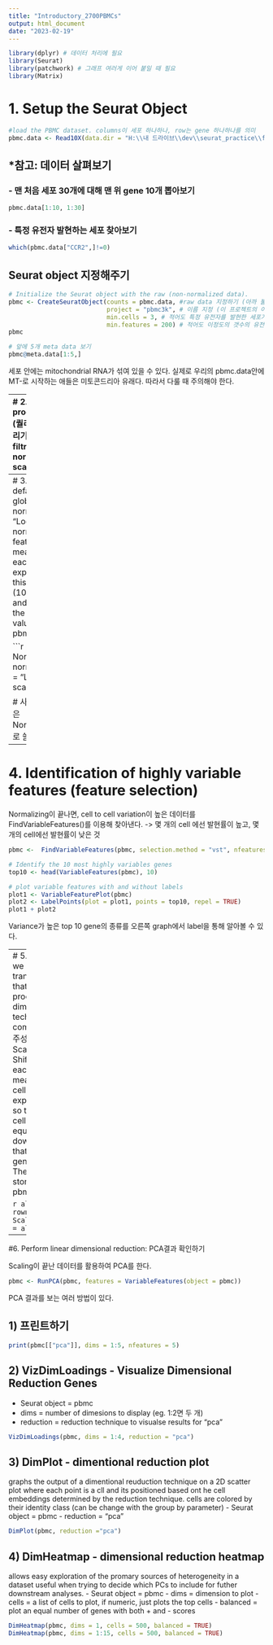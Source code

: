 ```yaml
---
title: "Introductory_2700PBMCs"
output: html_document
date: "2023-02-19"
---
```


```r
library(dplyr) # 데이터 처리에 필요
library(Seurat)
library(patchwork) # 그래프 여러게 이어 붙일 때 필요
library(Matrix)
```

# 1. Setup the Seurat Object

```r
#load the PBMC dataset. columns이 세포 하나하나, row는 gene 하나하나를 의미
pbmc.data <- Read10X(data.dir = "H:\\내 드라이브\\dev\\seurat_practice\\filtered_gene_bc_matrices\\hg19\\")
```



## *참고: 데이터 살펴보기

### - 맨 처음 세포 30개에 대해 맨 위 gene 10개 뽑아보기

```r
pbmc.data[1:10, 1:30] 
```

### - 특정 유전자 발현하는 세포 찾아보기

```r
which(pbmc.data["CCR2",]!=0)
```

## Seurat object 지정해주기

```r
# Initialize the Seurat object with the raw (non-normalized data).
pbmc <- CreateSeuratObject(counts = pbmc.data, #raw data 지정하기 (아까 불러온 것)
                           project = "pbmc3k", # 이름 지정 (이 프로젝트의 이름)
                           min.cells = 3, # 적어도 특정 유전자를 발현한 세포가 이정도는 되어야 한다. 
                           min.features = 200) # 적어도 이정도의 갯수의 유전자는 발현하고 있어야 한다. 
pbmc 

# 앞에 5개 meta data 보기
pbmc@meta.data[1:5,]
```
세포 안에는 mitochondrial RNA가 섞여 있을 수 있다. 실제로 우리의 pbmc.data안에 MT-로 시작하는 애들은 미토콘드리아 유래다. 
따라서 다룰 때 주의해야 한다. 
 





---
# 2. Standard pre-processing workflow (퀄리티 안 좋은 세포 버리기)
 - Selection, filtration, data normalization, scaling, detection

## 1) Mitochondrial RNA 발현 수치 기록
 일단 mitochodrial RNA 발현이 높은 셀을 걸러내기 위해서 각 세포의 mitochondrial RNA 비율을 "percent.mt"에 PercentageFeatureSet 함수를 사용하여 기록한다.
 
```r
pbmc[["percent.mt"]] <- PercentageFeatureSet(pbmc, pattern = "^MT-") # pbmc.data 안에 "MT-"로 시작하는 애들은 미토콘드리아 RNA다. (^는 시작, $는 끝)

# 데이터에서 직접 MT-로 시작하는 RNA를 grep 함수로 찾아보기
grep("^MT-", rownames(pbmc.data))
rownames(pbmc.data)[c(grep("^MT-", rownames(pbmc.data)))]

# 데이터 5개만 봐보기
head(pbmc@meta.data, 5)

```
 
 이제 데이터를 visualize 시키기. violin plot을 사용
 
```r
# Visualize QC metrics as a violin plot
# nFeature_RNA: 각 세포에서 detect된 gene의 수 -> low: 죽거나, 죽어가거나, 빈 droplet, high: doublet or multiplet
# nCount_RNA: 각 세포에서 detect된 molecule의 수 -> high: double or multiplet
# percent.mt: mitochondrial RNA 비율이 높은 세포는 자기 스스로 발현하는 mRNA가 많이 없다는 뜻이니 비실비실한 애들이라는 뜻
VlnPlot(pbmc,
        features = c("nFeature_RNA", "nCount_RNA", "percent.mt"), 
        ncol = 3,
        cols = "dodgerblue", # 만약 Violin Plot의 색을 마꾸고 싶으면 cols = "dodgeblue" 파라미터를 추가해 주면됨.
        pt.size = 0.5)  
```
 

Violin plot으로 표현된 각각의 그래프를 합쳐서 서로의 연관성을 나타날 수 있다.
"FeatureScatter is typically used to visualize feature-feature relationships, but can be used
for anything calculated by the object, i.e. columns in object metadata, PC scores etc"

```r
plot1 <- FeatureScatter(pbmc, feature1 = "nCount_RNA", feature2 = "percent.mt")
plot2 <- FeatureScatter(pbmc, feature1 = "nCount_RNA", feature2 = "nFeature_RNA")
plot1+plot2
```



## 2) Quality Control
지금 현재 데이터를 보면 눈에 거슬리는 anomalies(outlier)들이 있다. 지나치게 우측에 위치해있거나, 지나치게 위에 위치해있는 세포들은 결과의 질을 낮추기 때문에 걸러줘야한다. 

*nFeature_RNA 가 지나치게 높거나 낮은 애들은 죽은 세포거나, doublet이 된 세포일 가능성이 높다. 
또 Mitochondrial RNA 발현이 지나치게 높은 애들은 비실비실한 세포이니 역시 걸러주자

nFeature_RNA 의 최저값을 200, 최고값을 2500으로 정하고 (즉 200-2500 사이의 결과만 사용)
percent.mt 를 5% 미만으로 줄여줬다. 
-> 각자 사용한 세포나 실험에 따라서 적용할 QC (Quality control)의 기준이 달라진다. 
-> 다른 데이터에 응용하기 위해선 타 논문을 참고해서 알맞는 "보편적인" 수치를 취할 것. 
```r
pbmc <- subset(pbmc,
               subset = nFeature_RNA > 200 & nFeature_RNA < 2500 & percent.mt <5
               )
```






----
# 3. Normalizing
 By default, we employ a global-scaling normalization method “LogNormalize” that normalizes the feature expression measurements for each cell by the total expression, multiplies this by a scale factor (10,000 by default), and log-transforms the result. Normalized values are stored in pbmc[["RNA"]]@data.
 
```r
pbmc <- NormalizeData(pbmc, normalization.method = "LogNormalize", scale.factor = 10000)

# 사실 간단하게 저 세팅은 NormalizeData(pbmc)로 쓸 수 있음
```

----
# 4. Identification of highly variable features (feature selection)
 Normalizing이 끝나면, cell to cell variation이 높은 데이터를 FindVariableFeatures()를 이용해 찾아낸다. 
-> 몇 개의 cell 에선 발현률이 높고, 몇 개의 cell에선 발현률이 낮은 것 

```r
pbmc <-  FindVariableFeatures(pbmc, selection.method = "vst", nfeatures = 2000)

# Identify the 10 most highly variables genes
top10 <- head(VariableFeatures(pbmc), 10)

# plot variable features with and without labels
plot1 <- VariableFeaturePlot(pbmc)
plot2 <- LabelPoints(plot = plot1, points = top10, repel = TRUE)
plot1 + plot2 
```
Variance가 높은 top 10 gene의 종류를 오른쪽 graph에서 label을 통해 알아볼 수 있다. 



----
# 5. Scaling the data
Next, we apply a linear transformation (‘scaling’) that is a standard pre-processing step prior to dimensional reduction techniques like principal component analysis(PCA: 주성분 분석). The ScaleData() function:
- Shifts the expression of each gene, so that the mean expression across cells is 0
- cales the expression of each gene, so that the variance across cells is 1
  ->This step gives equal weight in downstream analyses, so that highly-expressed genes do not dominate
- The results of this are stored in pbmc[["RNA"]]@scale.data

```r
all.genes <- rownames(pbmc)
pbmc <- ScaleData(pbmc, features = all.genes)
```




---
#6. Perform linear dimensional reduction: PCA결과 확인하기

Scaling이 끝난 데이터를 활용하여 PCA를 한다. 
```r
pbmc <- RunPCA(pbmc, features = VariableFeatures(object = pbmc))
```
PCA 결과를 보는 여러 방법이 있다.

## 1) 프린트하기
```r
print(pbmc[["pca"]], dims = 1:5, nfeatures = 5)
```

## 2) VizDimLoadings - Visualize Dimensional Reduction Genes
- Seurat object = pbmc
- dims = number of dimesions to display (eg. 1:2면 두 개)
- reduction = reduction technique to visualse results for "pca"
```r
VizDimLoadings(pbmc, dims = 1:4, reduction = "pca")
```

## 3) DimPlot - dimentional reduction plot
graphs the output of a dimentional reuduction technique on a 2D scatter plot where each point is a cll and its positioned based ont he cell embeddings determined by the reduction technique. cells are colored by their identity class (can be change with the group by parameter) 
- Seurat object = pbmc
- reduction = "pca"
```r
DimPlot(pbmc, reduction ="pca")
```

## 4) DimHeatmap - dimensional reduction heatmap
allows easy exploration of the promary sources of heterogeneity in a dataset useful when trying to decide which PCs to include for futher downstream analyses. 
- Seurat object = pbmc
- dims = dimension to plot
- cells = a list of cells to plot, if numeric, just plots the top cells 
- balanced = plot an equal number of genes with both + and - scores
```r
DimHeatmap(pbmc, dims = 1, cells = 500, balanced = TRUE)
DimHeatmap(pbmc, dims = 1:15, cells = 500, balanced = TRUE)
```

